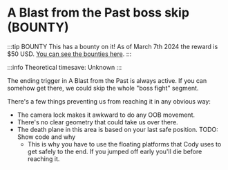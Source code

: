 # A Blast from the Past boss skip (BOUNTY)

:::tip BOUNTY
This has a bounty on it! As of March 7th 2024 the reward is $50 USD. [You can see the bounties here](https://bounty.itt.run).
:::

:::info Theoretical timesave: Unknown
:::

The ending trigger in A Blast from the Past is always active. If you can somehow get there, we could skip the whole "boss fight" segment. 

There's a few things preventing us from reaching it in any obvious way:
- The camera lock makes it awkward to do any OOB movement.
- There's no clear geometry that could take us over there.
- The death plane in this area is based on your last safe position. TODO: Show code and why
    - This is why you have to use the floating platforms that Cody uses to get safely to the end. If you jumped off early you'll die before reaching it.